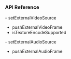 <PlatformWrapper platform="android">

### API Reference

<ProductWrapper notAllowed="voice-calling">
- <Link to="{{Global.API_REF_ANDROID_ROOT}}/class_irtcengine.html#api_imediaengine_setexternalvideosource">setExternalVideoSource</Link>

- <Link to="{{Global.API_REF_ANDROID_ROOT}}/class_irtcengine.html#api_imediaengine_pushvideoframe">pushExternalVideoFrame</Link>

- <Link to="{{Global.API_REF_ANDROID_ROOT}}/class_irtcengine.html#api_istextureencodesupported">isTextureEncodeSupported</Link>
</ProductWrapper>
- <Link to="{{Global.API_REF_ANDROID_ROOT}}/class_irtcengine.html#api_setexternalaudiosource">setExternalAudioSource</Link>

- <Link to="{{Global.API_REF_ANDROID_ROOT}}/class_irtcengine.html#api_imediaengine_pushaudioframe">pushExternalAudioFrame</Link>

</PlatformWrapper>

